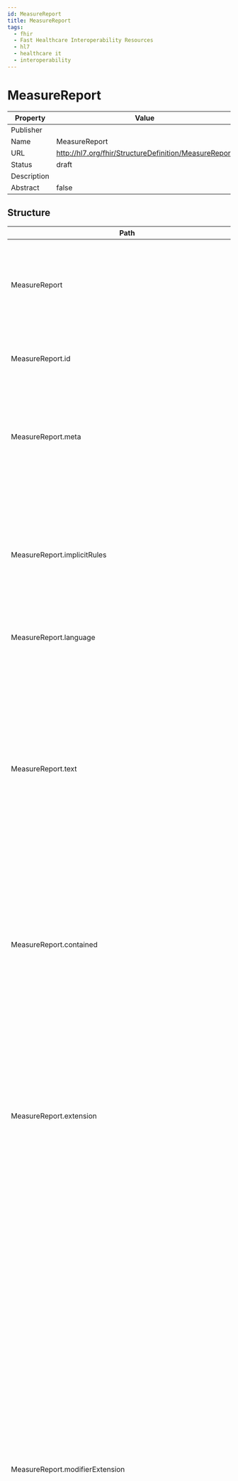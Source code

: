 ```yaml
---
id: MeasureReport
title: MeasureReport
tags:
  - fhir
  - Fast Healthcare Interoperability Resources
  - hl7
  - healthcare it
  - interoperability
---
```



# MeasureReport


<head>
  <meta name="keywords" content="fhir, hl7, interoperability, healthcare" />
  <script type="application/ld+json">
    {JSON.stringify({
      '@context': 'https://schema.org/',
      '@type': 'Organization',
      name: 'IGUHealth',
      url: 'https://iguhealth.app',
      logo: 'https://iguhealth.app/img/logo.svg',
    })}
  </script>
</head>


|Property|Value|
|---|---|
|Publisher||
|Name|MeasureReport|
|URL|http://hl7.org/fhir/StructureDefinition/MeasureReport|
|Status|draft|
|Description||
|Abstract|false|

   ## Structure

   | Path | Cardinality | Type | Description
  | ---- | ----------- | ---- | -------  
 | MeasureReport | 0..* | MeasureReport | The MeasureReport resource contains the results of the calculation of a measure; and optionally a reference to the resources involved in that calculation. 
 | MeasureReport.id | 0..1 | http://hl7.org/fhirpath/System.String | The logical id of the resource, as used in the URL for the resource. Once assigned, this value never changes. 
 | MeasureReport.meta | 0..1 | Meta | The metadata about the resource. This is content that is maintained by the infrastructure. Changes to the content might not always be associated with version changes to the resource. 
 | MeasureReport.implicitRules | 0..1 | uri | A reference to a set of rules that were followed when the resource was constructed, and which must be understood when processing the content. Often, this is a reference to an implementation guide that defines the special rules along with other profiles etc. 
 | MeasureReport.language | 0..1 | code | The base language in which the resource is written. 
 | MeasureReport.text | 0..1 | Narrative | A human-readable narrative that contains a summary of the resource and can be used to represent the content of the resource to a human. The narrative need not encode all the structured data, but is required to contain sufficient detail to make it "clinically safe" for a human to just read the narrative. Resource definitions may define what content should be represented in the narrative to ensure clinical safety. 
 | MeasureReport.contained | 0..* | Resource | These resources do not have an independent existence apart from the resource that contains them - they cannot be identified independently, and nor can they have their own independent transaction scope. 
 | MeasureReport.extension | 0..* | Extension | May be used to represent additional information that is not part of the basic definition of the resource. To make the use of extensions safe and manageable, there is a strict set of governance  applied to the definition and use of extensions. Though any implementer can define an extension, there is a set of requirements that SHALL be met as part of the definition of the extension. 
 | MeasureReport.modifierExtension | 0..* | Extension | May be used to represent additional information that is not part of the basic definition of the resource and that modifies the understanding of the element that contains it and/or the understanding of the containing element's descendants. Usually modifier elements provide negation or qualification. To make the use of extensions safe and manageable, there is a strict set of governance applied to the definition and use of extensions. Though any implementer is allowed to define an extension, there is a set of requirements that SHALL be met as part of the definition of the extension. Applications processing a resource are required to check for modifier extensions.Modifier extensions SHALL NOT change the meaning of any elements on Resource or DomainResource (including cannot change the meaning of modifierExtension itself). 
 | MeasureReport.identifier | 0..* | Identifier | A formal identifier that is used to identify this MeasureReport when it is represented in other formats or referenced in a specification, model, design or an instance. 
 | MeasureReport.status | 1..1 | code | The MeasureReport status. No data will be available until the MeasureReport status is complete. 
 | MeasureReport.type | 1..1 | code | The type of measure report. This may be an individual report, which provides the score for the measure for an individual member of the population; a subject-listing, which returns the list of members that meet the various criteria in the measure; a summary report, which returns a population count for each of the criteria in the measure; or a data-collection, which enables the MeasureReport to be used to exchange the data-of-interest for a quality measure. 
 | MeasureReport.measure | 1..1 | canonical | A reference to the Measure that was calculated to produce this report. 
 | MeasureReport.subject | 0..1 | Reference | Optional subject identifying the individual or individuals the report is for. 
 | MeasureReport.date | 0..1 | dateTime | The date this measure report was generated. 
 | MeasureReport.reporter | 0..1 | Reference | The individual, location, or organization that is reporting the data. 
 | MeasureReport.period | 1..1 | Period | The reporting period for which the report was calculated. 
 | MeasureReport.improvementNotation | 0..1 | CodeableConcept | Whether improvement in the measure is noted by an increase or decrease in the measure score. 
 | MeasureReport.group | 0..* | BackboneElement | The results of the calculation, one for each population group in the measure. 
 | MeasureReport.group.id | 0..1 | http://hl7.org/fhirpath/System.String | Unique id for the element within a resource (for internal references). This may be any string value that does not contain spaces. 
 | MeasureReport.group.extension | 0..* | Extension | May be used to represent additional information that is not part of the basic definition of the element. To make the use of extensions safe and manageable, there is a strict set of governance  applied to the definition and use of extensions. Though any implementer can define an extension, there is a set of requirements that SHALL be met as part of the definition of the extension. 
 | MeasureReport.group.modifierExtension | 0..* | Extension | May be used to represent additional information that is not part of the basic definition of the element and that modifies the understanding of the element in which it is contained and/or the understanding of the containing element's descendants. Usually modifier elements provide negation or qualification. To make the use of extensions safe and manageable, there is a strict set of governance applied to the definition and use of extensions. Though any implementer can define an extension, there is a set of requirements that SHALL be met as part of the definition of the extension. Applications processing a resource are required to check for modifier extensions.Modifier extensions SHALL NOT change the meaning of any elements on Resource or DomainResource (including cannot change the meaning of modifierExtension itself). 
 | MeasureReport.group.code | 0..1 | CodeableConcept | The meaning of the population group as defined in the measure definition. 
 | MeasureReport.group.population | 0..* | BackboneElement | The populations that make up the population group, one for each type of population appropriate for the measure. 
 | MeasureReport.group.population.id | 0..1 | http://hl7.org/fhirpath/System.String | Unique id for the element within a resource (for internal references). This may be any string value that does not contain spaces. 
 | MeasureReport.group.population.extension | 0..* | Extension | May be used to represent additional information that is not part of the basic definition of the element. To make the use of extensions safe and manageable, there is a strict set of governance  applied to the definition and use of extensions. Though any implementer can define an extension, there is a set of requirements that SHALL be met as part of the definition of the extension. 
 | MeasureReport.group.population.modifierExtension | 0..* | Extension | May be used to represent additional information that is not part of the basic definition of the element and that modifies the understanding of the element in which it is contained and/or the understanding of the containing element's descendants. Usually modifier elements provide negation or qualification. To make the use of extensions safe and manageable, there is a strict set of governance applied to the definition and use of extensions. Though any implementer can define an extension, there is a set of requirements that SHALL be met as part of the definition of the extension. Applications processing a resource are required to check for modifier extensions.Modifier extensions SHALL NOT change the meaning of any elements on Resource or DomainResource (including cannot change the meaning of modifierExtension itself). 
 | MeasureReport.group.population.code | 0..1 | CodeableConcept | The type of the population. 
 | MeasureReport.group.population.count | 0..1 | integer | The number of members of the population. 
 | MeasureReport.group.population.subjectResults | 0..1 | Reference | This element refers to a List of subject level MeasureReport resources, one for each subject in this population. 
 | MeasureReport.group.measureScore | 0..1 | Quantity | The measure score for this population group, calculated as appropriate for the measure type and scoring method, and based on the contents of the populations defined in the group. 
 | MeasureReport.group.stratifier | 0..* | BackboneElement | When a measure includes multiple stratifiers, there will be a stratifier group for each stratifier defined by the measure. 
 | MeasureReport.group.stratifier.id | 0..1 | http://hl7.org/fhirpath/System.String | Unique id for the element within a resource (for internal references). This may be any string value that does not contain spaces. 
 | MeasureReport.group.stratifier.extension | 0..* | Extension | May be used to represent additional information that is not part of the basic definition of the element. To make the use of extensions safe and manageable, there is a strict set of governance  applied to the definition and use of extensions. Though any implementer can define an extension, there is a set of requirements that SHALL be met as part of the definition of the extension. 
 | MeasureReport.group.stratifier.modifierExtension | 0..* | Extension | May be used to represent additional information that is not part of the basic definition of the element and that modifies the understanding of the element in which it is contained and/or the understanding of the containing element's descendants. Usually modifier elements provide negation or qualification. To make the use of extensions safe and manageable, there is a strict set of governance applied to the definition and use of extensions. Though any implementer can define an extension, there is a set of requirements that SHALL be met as part of the definition of the extension. Applications processing a resource are required to check for modifier extensions.Modifier extensions SHALL NOT change the meaning of any elements on Resource or DomainResource (including cannot change the meaning of modifierExtension itself). 
 | MeasureReport.group.stratifier.code | 0..* | CodeableConcept | The meaning of this stratifier, as defined in the measure definition. 
 | MeasureReport.group.stratifier.stratum | 0..* | BackboneElement | This element contains the results for a single stratum within the stratifier. For example, when stratifying on administrative gender, there will be four strata, one for each possible gender value. 
 | MeasureReport.group.stratifier.stratum.id | 0..1 | http://hl7.org/fhirpath/System.String | Unique id for the element within a resource (for internal references). This may be any string value that does not contain spaces. 
 | MeasureReport.group.stratifier.stratum.extension | 0..* | Extension | May be used to represent additional information that is not part of the basic definition of the element. To make the use of extensions safe and manageable, there is a strict set of governance  applied to the definition and use of extensions. Though any implementer can define an extension, there is a set of requirements that SHALL be met as part of the definition of the extension. 
 | MeasureReport.group.stratifier.stratum.modifierExtension | 0..* | Extension | May be used to represent additional information that is not part of the basic definition of the element and that modifies the understanding of the element in which it is contained and/or the understanding of the containing element's descendants. Usually modifier elements provide negation or qualification. To make the use of extensions safe and manageable, there is a strict set of governance applied to the definition and use of extensions. Though any implementer can define an extension, there is a set of requirements that SHALL be met as part of the definition of the extension. Applications processing a resource are required to check for modifier extensions.Modifier extensions SHALL NOT change the meaning of any elements on Resource or DomainResource (including cannot change the meaning of modifierExtension itself). 
 | MeasureReport.group.stratifier.stratum.value | 0..1 | CodeableConcept | The value for this stratum, expressed as a CodeableConcept. When defining stratifiers on complex values, the value must be rendered such that the value for each stratum within the stratifier is unique. 
 | MeasureReport.group.stratifier.stratum.component | 0..* | BackboneElement | A stratifier component value. 
 | MeasureReport.group.stratifier.stratum.component.id | 0..1 | http://hl7.org/fhirpath/System.String | Unique id for the element within a resource (for internal references). This may be any string value that does not contain spaces. 
 | MeasureReport.group.stratifier.stratum.component.extension | 0..* | Extension | May be used to represent additional information that is not part of the basic definition of the element. To make the use of extensions safe and manageable, there is a strict set of governance  applied to the definition and use of extensions. Though any implementer can define an extension, there is a set of requirements that SHALL be met as part of the definition of the extension. 
 | MeasureReport.group.stratifier.stratum.component.modifierExtension | 0..* | Extension | May be used to represent additional information that is not part of the basic definition of the element and that modifies the understanding of the element in which it is contained and/or the understanding of the containing element's descendants. Usually modifier elements provide negation or qualification. To make the use of extensions safe and manageable, there is a strict set of governance applied to the definition and use of extensions. Though any implementer can define an extension, there is a set of requirements that SHALL be met as part of the definition of the extension. Applications processing a resource are required to check for modifier extensions.Modifier extensions SHALL NOT change the meaning of any elements on Resource or DomainResource (including cannot change the meaning of modifierExtension itself). 
 | MeasureReport.group.stratifier.stratum.component.code | 1..1 | CodeableConcept | The code for the stratum component value. 
 | MeasureReport.group.stratifier.stratum.component.value | 1..1 | CodeableConcept | The stratum component value. 
 | MeasureReport.group.stratifier.stratum.population | 0..* | BackboneElement | The populations that make up the stratum, one for each type of population appropriate to the measure. 
 | MeasureReport.group.stratifier.stratum.population.id | 0..1 | http://hl7.org/fhirpath/System.String | Unique id for the element within a resource (for internal references). This may be any string value that does not contain spaces. 
 | MeasureReport.group.stratifier.stratum.population.extension | 0..* | Extension | May be used to represent additional information that is not part of the basic definition of the element. To make the use of extensions safe and manageable, there is a strict set of governance  applied to the definition and use of extensions. Though any implementer can define an extension, there is a set of requirements that SHALL be met as part of the definition of the extension. 
 | MeasureReport.group.stratifier.stratum.population.modifierExtension | 0..* | Extension | May be used to represent additional information that is not part of the basic definition of the element and that modifies the understanding of the element in which it is contained and/or the understanding of the containing element's descendants. Usually modifier elements provide negation or qualification. To make the use of extensions safe and manageable, there is a strict set of governance applied to the definition and use of extensions. Though any implementer can define an extension, there is a set of requirements that SHALL be met as part of the definition of the extension. Applications processing a resource are required to check for modifier extensions.Modifier extensions SHALL NOT change the meaning of any elements on Resource or DomainResource (including cannot change the meaning of modifierExtension itself). 
 | MeasureReport.group.stratifier.stratum.population.code | 0..1 | CodeableConcept | The type of the population. 
 | MeasureReport.group.stratifier.stratum.population.count | 0..1 | integer | The number of members of the population in this stratum. 
 | MeasureReport.group.stratifier.stratum.population.subjectResults | 0..1 | Reference | This element refers to a List of subject level MeasureReport resources, one for each subject in this population in this stratum. 
 | MeasureReport.group.stratifier.stratum.measureScore | 0..1 | Quantity | The measure score for this stratum, calculated as appropriate for the measure type and scoring method, and based on only the members of this stratum. 
 | MeasureReport.evaluatedResource | 0..* | Reference | A reference to a Bundle containing the Resources that were used in the calculation of this measure. 

 ## Search Parameters

   | Name | Type | Description  | Expression 
    | ---- | ---- | ------- | ------  
 | _text | string | Search on the narrative of the resource |   
 | _content | string | Search on the entire content of the resource |   
 | _filter | token | Filter search parameter which supports a more sophisticated grammar for searching. See [documentation](search_filter.html) for further details |   
 | _has | string | Provides limited support for reverse chaining - that is, selecting resources based on the properties of resources that refer to them (instead of chaining where resources can be selected based on the properties of resources that they refer to). See the FHIR search page for further documentation |   
 | _id | token | Logical id of this artifact | Resource.id  
 | _lastUpdated | date | When the resource version last changed | Resource.meta.lastUpdated  
 | _list | string | All resources in nominated list (by id, Type/id, url or one of the magic List types) |   
 | _profile | uri | Profiles this resource claims to conform to | Resource.meta.profile  
 | _query | token | A custom search profile that describes a specific defined query operation |   
 | _security | token | Security Labels applied to this resource | Resource.meta.security  
 | _source | uri | Identifies where the resource comes from | Resource.meta.source  
 | _tag | token | Tags applied to this resource | Resource.meta.tag  
 | _text | string | Search on the narrative text (html) of the resource |   
 | _type | token | Used when a search is performed in a context which doesn't limit the search to indicate which types are being searched. See the FHIR search page for further discussion |   
 | date | date | The date of the measure report | MeasureReport.date  
 | evaluated-resource | reference | An evaluated resource referenced by the measure report | MeasureReport.evaluatedResource  
 | identifier | token | External identifier of the measure report to be returned | MeasureReport.identifier  
 | measure | reference | The measure to return measure report results for | MeasureReport.measure  
 | patient | reference | The identity of a patient to search for individual measure report results for | MeasureReport.subject.where(resolve() is Patient)  
 | period | date | The period of the measure report | MeasureReport.period  
 | reporter | reference | The reporter to return measure report results for | MeasureReport.reporter  
 | status | token | The status of the measure report | MeasureReport.status  
 | subject | reference | The identity of a subject to search for individual measure report results for | MeasureReport.subject  


